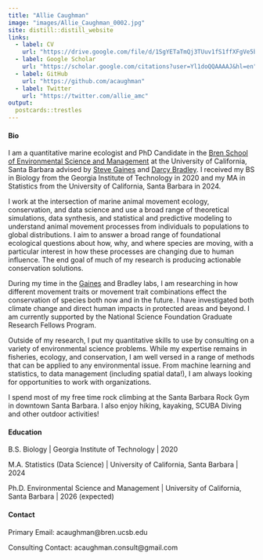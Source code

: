```yaml
---
title: "Allie Caughman"
image: "images/Allie_Caughman_0002.jpg"
site: distill::distill_website
links:  
  - label: CV
    url: "https://drive.google.com/file/d/1SgYETaTmQj3TUuv1fS1ffXFgVe5bVm1Q/view?usp=sharing"
  - label: Google Scholar
    url: "https://scholar.google.com/citations?user=Yl1doQQAAAAJ&hl=en"
  - label: GitHub
    url: "https://github.com/acaughman"
  - label: Twitter
    url: "https://twitter.com/allie_amc"
output:
  postcards::trestles
---
```


#### Bio

I am a quantitative marine ecologist and PhD Candidate in the [Bren School of Environmental Science and Management](https://bren.ucsb.edu/) at the University of California, Santa Barbara advised by [Steve Gaines](https://gaineslabucsb.com/people/steve-gaines/) and [Darcy Bradley](https://www.scienceforconservation.org/our-team/darcy-bradley). I received my BS in Biology from the Georgia Institute of Technology in 2020 and my MA in Statistics from the University of California, Santa Barbara in 2024.

I work at the intersection of marine animal movement ecology, conservation, and data science and use a broad range of theoretical simulations, data synthesis, and statistical and predictive modeling to understand animal movement processes from individuals to populations to global distributions. I aim to answer a broad range of foundational ecological questions about how, why, and where species are moving, with a particular interest in how these processes are changing due to human influence. The end goal of much of my research is producing actionable conservation solutions. 

During my time in the [Gaines](https://gaineslabucsb.com/) and Bradley labs, I am researching in how different movement traits or movement trait combinations effect the conservation of species both now and in the future. I have investigated both climate change and direct human impacts in protected areas and beyond. I am currently supported by the National Science Foundation Graduate Research Fellows Program.

Outside of my research, I put my quantitative skills to use by consulting on a variety of environmental science problems. While my expertise remains in fisheries, ecology, and conservation, I am well versed in a range of methods that can be applied to any environmental issue. From machine learning and statistics, to data management (including spatial data!), I am always looking for opportunities to work with organizations.

I spend most of my free time rock climbing at the Santa Barbara Rock Gym in downtown Santa Barbara. I also enjoy hiking, kayaking, SCUBA Diving and other outdoor activities!


#### Education

B.S. Biology | Georgia Institute of Technology | 2020

M.A. Statistics (Data Science) | University of California, Santa Barbara | 2024

Ph.D. Environmental Science and Management | University of California, Santa Barbara | 2026 (expected)


#### Contact

Primary Email: acaughman@bren.ucsb.edu

Consulting Contact: acaughman.consult@gmail.com

